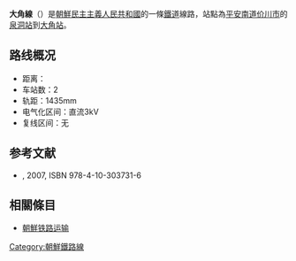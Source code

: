 {{unreferenced|time=2015-01-13T14:24:51+00:00}}
'''大角線'''（{{kor|名=北|諺=대각선|漢=大角線|羅=Taegak sŏn|f=y}}）是[[朝鮮民主主義人民共和國|朝鮮民主主義人民共和國]]的一條[[鐵道|鐵道]]線路，站點為[[平安南道|平安南道]][[价川市|价川市]]的[[泉洞站|泉洞站]]到[[大角站|大角站]]。

==路线概况==
*距离：
*车站数：2
*轨距：1435mm
*电气化区间：直流3kV
*复线区间：无

==参考文献==
* {{lang|ja|国分隼人, 《将軍様の鉄道 北朝鮮鉄道事情》, 新潮社}}, 2007, ISBN 978-4-10-303731-6

==相關條目==
* [[朝鮮铁路运输|朝鮮铁路运输]]

{{朝鮮鐵路線}}
{{大角線}}

[[Category:朝鮮鐵路線|Category:朝鮮鐵路線]]